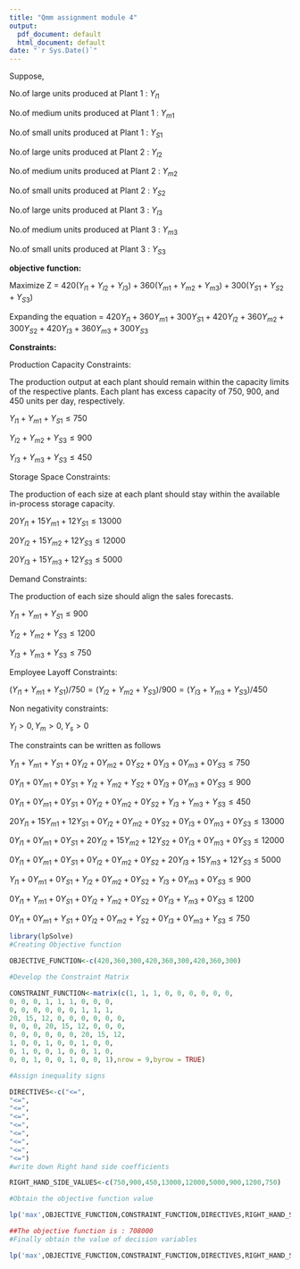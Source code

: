 ---
title: "Qmm assignment module 4"
output:
  pdf_document: default
  html_document: default
date: "`r Sys.Date()`"
---
Suppose,

No.of large units produced at Plant 1 : $Y_{l1}$

No.of medium units produced at Plant 1 : $Y_{m1}$

No.of small units produced at Plant 1 : $Y_{S1}$

No.of large units produced at Plant 2 : $Y_{l2}$

No.of medium units produced at Plant 2 : $Y_{m2}$

No.of small units produced at Plant 2 : $Y_{S2}$

No.of large units produced at Plant 3 : $Y_{l3}$

No.of medium units produced at Plant 3 : $Y_{m3}$

No.of small units produced at Plant 3 : $Y_{S3}$

**objective function:**

Maximize Z = $420(Y_{l1}+Y_{l2}+Y_{l3})+360(Y_{m1}+Y_{m2}+Y_{m3})+300(Y_{S1}+Y_{S2}+Y_{S3})$

Expanding the equation = $420Y_{l1}+360Y_{m1}+300Y_{S1}+420Y_{l2}+360Y_{m2}+300Y_{S2}+420Y_{l3}+360Y_{m3}+300Y_{S3}$

**Constraints:**

Production Capacity Constraints:

The production output at each plant should remain within the capacity limits of the respective plants. Each plant has excess capacity of 750, 900, and 450 units per day, respectively.

$Y_{l1}+Y_{m1}+Y_{S1}\le750$

$Y_{l2}+Y_{m2}+Y_{S3}\le900$

$Y_{l3}+Y_{m3}+Y_{S3}\le450$

Storage Space Constraints:

The production of each size at each plant should stay within the available in-process storage capacity.

$20Y_{l1}+15Y_{m1}+12Y_{S1}\le13000$

$20Y_{l2}+15Y_{m2}+12Y_{S3}\le12000$

$20Y_{l3}+15Y_{m3}+12Y_{S3}\le5000$

Demand Constraints:

The production of each size should align the sales forecasts.

$Y_{l1}+Y_{m1}+Y_{S1}\le900$

$Y_{l2}+Y_{m2}+Y_{S3}\le1200$

$Y_{l3}+Y_{m3}+Y_{S3}\le750$

Employee Layoff Constraints:

$(Y_{l1}+Y_{m1}+Y_{S1})/750 = (Y_{l2}+Y_{m2}+Y_{S3})/900 = (Y_{l3}+Y_{m3}+Y_{S3})/450$

Non negativity constraints:

$Y_l>0,Y_m>0,Y_s>0$

The constraints can be written as follows

$Y_{l1}+Y_{m1}+Y_{S1}+0Y_{l2}+0Y_{m2}+0Y_{S2}+0Y_{l3}+0Y_{m3}+0Y_{S3}\le750$

$0Y_{l1}+0Y_{m1}+0Y_{S1}+Y_{l2}+Y_{m2}+Y_{S2}+0Y_{l3}+0Y_{m3}+0Y_{S3}\le900$

$0Y_{l1}+0Y_{m1}+0Y_{S1}+0Y_{l2}+0Y_{m2}+0Y_{S2}+Y_{l3}+Y_{m3}+Y_{S3}\le450$

$20Y_{l1}+15Y_{m1}+12Y_{S1}+0Y_{l2}+0Y_{m2}+0Y_{S2}+0Y_{l3}+0Y_{m3}+0Y_{S3}\le13000$

$0Y_{l1}+0Y_{m1}+0Y_{S1}+20Y_{l2}+15Y_{m2}+12Y_{S2}+0Y_{l3}+0Y_{m3}+0Y_{S3}\le12000$

$0Y_{l1}+0Y_{m1}+0Y_{S1}+0Y_{l2}+0Y_{m2}+0Y_{S2}+20Y_{l3}+15Y_{m3}+12Y_{S3}\le5000$

$Y_{l1}+0Y_{m1}+0Y_{S1}+Y_{l2}+0Y_{m2}+0Y_{S2}+Y_{l3}+0Y_{m3}+0Y_{S3}\le900$

$0Y_{l1}+Y_{m1}+0Y_{S1}+0Y_{l2}+Y_{m2}+0Y_{S2}+0Y_{l3}+Y_{m3}+0Y_{S3}\le1200$

$0Y_{l1}+0Y_{m1}+Y_{S1}+0Y_{l2}+0Y_{m2}+Y_{S2}+0Y_{l3}+0Y_{m3}+Y_{S3}\le750$






```{r}
library(lpSolve)
#Creating Objective function

OBJECTIVE_FUNCTION<-c(420,360,300,420,360,300,420,360,300)

#Develop the Constraint Matrix

CONSTRAINT_FUNCTION<-matrix(c(1, 1, 1, 0, 0, 0, 0, 0, 0,
0, 0, 0, 1, 1, 1, 0, 0, 0,
0, 0, 0, 0, 0, 0, 1, 1, 1,
20, 15, 12, 0, 0, 0, 0, 0, 0,
0, 0, 0, 20, 15, 12, 0, 0, 0,
0, 0, 0, 0, 0, 0, 20, 15, 12,
1, 0, 0, 1, 0, 0, 1, 0, 0,
0, 1, 0, 0, 1, 0, 0, 1, 0,
0, 0, 1, 0, 0, 1, 0, 0, 1),nrow = 9,byrow = TRUE)

#Assign inequality signs

DIRECTIVES<-c("<=",
"<=",
"<=",
"<=",
"<=",
"<=",
"<=",
"<=",
"<=")
#write down Right hand side coefficients

RIGHT_HAND_SIDE_VALUES<-c(750,900,450,13000,12000,5000,900,1200,750)

#Obtain the objective function value

lp('max',OBJECTIVE_FUNCTION,CONSTRAINT_FUNCTION,DIRECTIVES,RIGHT_HAND_SIDE_VALUES)

##The objective function is : 708000
#Finally obtain the value of decision variables

lp('max',OBJECTIVE_FUNCTION,CONSTRAINT_FUNCTION,DIRECTIVES,RIGHT_HAND_SIDE_VALUES)$solution
```
